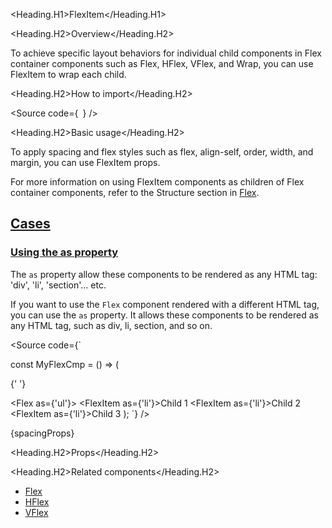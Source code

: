 

<Meta of={Stories} />

<Heading.H1>FlexItem</Heading.H1>

<Heading.H2>Overview</Heading.H2>

To achieve specific layout behaviors for individual child components in
Flex container components such as Flex, HFlex, VFlex, and Wrap, you can use FlexItem to wrap each child.

<Heading.H2>How to import</Heading.H2>

<Source
  code={`
`}
/>

<Heading.H2>Basic usage</Heading.H2>

<Canvas of={Stories.Base} />

To apply spacing and flex styles such as flex, align-self, order, width, and margin, you can use FlexItem props.

<Canvas of={FlexStories.FlexAndFlexItems} />

For more information on using FlexItem components
as children of Flex container components,
refer to the Structure section in [Flex](?path=/docs/components-core-layout-flex-docs--docs).

## [Cases](#cases)

### [Using the as property](#using-the-as-property)

The `as` property allow these components to be rendered as any HTML tag:
'div', 'li', 'section'... etc.

If you want to use the `Flex` component rendered with a different HTML tag, you can use the `as` property.
It allows these components to be rendered as any HTML tag, such as div, li, section, and so on.

<Source
  code={`

const MyFlexCmp = () => (

{' '}

<Flex as={'ul'}>
  <FlexItem as={'li'}>Child 1</FlexItem>
  <FlexItem as={'li'}>Child 2</FlexItem>
  <FlexItem as={'li'}>Child 3</FlexItem>
</Flex>
); `} />

<Markdown>{spacingProps}</Markdown>

<Heading.H2>Props</Heading.H2>

<ArgTypes of={Stories} />

<Heading.H2>Related components</Heading.H2>

- [Flex](?path=/docs/components-core-layout-flex-flex--docs)
- [HFlex](?path=/docs/components-core-layout-flex-hflex--docs)
- [VFlex](?path=/docs/components-core-layout-flex-vflex--docs)
